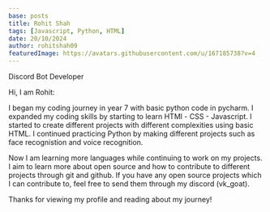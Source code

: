 ```yaml
---
base: posts
title: Rohit Shah
tags: [Javascript, Python, HTML]
date: 20/10/2024
author: rohitshah09
featuredImage: https://avatars.githubusercontent.com/u/167185738?v=4
---
```


Discord Bot Developer


Hi, I am Rohit:

I began my coding journey in year 7 with basic python code in pycharm. I expanded my coding skills by starting to learn HTMl - CSS - Javascript. I started to create different projects with different complexities using basic HTML. I continued practicing Python by making different projects such as face recognistion and voice recognition.

Now I am learning more languages while continuing to work on my projects. I aim to learn more about open source and how to contribute to different projects through git and github. If you have any open source projects which I can contribute to, feel free to send them through my discord (vk_goat). 

Thanks for viewing my profile and reading about my journey! 
